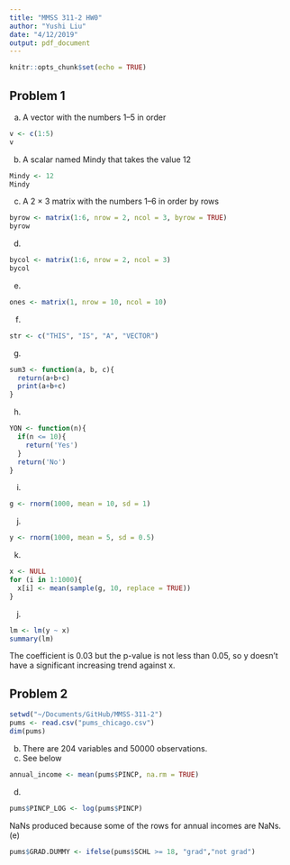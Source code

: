 ```yaml
---
title: "MMSS 311-2 HW0"
author: "Yushi Liu"
date: "4/12/2019"
output: pdf_document
---
```


```r
knitr::opts_chunk$set(echo = TRUE)
```

## Problem 1
(a) A vector with the numbers 1–5 in order

```r
v <- c(1:5)
v
```
(b) A scalar named Mindy that takes the value 12
```r
Mindy <- 12
Mindy
```
(c) A 2 × 3 matrix with the numbers 1–6 in order by rows
```r
byrow <- matrix(1:6, nrow = 2, ncol = 3, byrow = TRUE)
byrow
```
(d)
```r
bycol <- matrix(1:6, nrow = 2, ncol = 3)
bycol
```
(e)
```r
ones <- matrix(1, nrow = 10, ncol = 10)
```
(f)
```r
str <- c("THIS", "IS", "A", "VECTOR")

```
(g)
```r
sum3 <- function(a, b, c){
  return(a+b+c)
  print(a+b+c)
}
```
(h)
```r
YON <- function(n){
  if(n <= 10){
    return('Yes')
  }
  return('No')
}
```
(i)
```r
g <- rnorm(1000, mean = 10, sd = 1)

```
(j)
```r
y <- rnorm(1000, mean = 5, sd = 0.5)

```
(k) 
```r
x <- NULL
for (i in 1:1000){
  x[i] <- mean(sample(g, 10, replace = TRUE))
}
```
(j)
```r
lm <- lm(y ~ x)
summary(lm)
```
The coefficient is 0.03 but the p-value is not less than 0.05, so y doesn't have a significant increasing trend against x. 

## Problem 2
```r
setwd("~/Documents/GitHub/MMSS-311-2")
pums <- read.csv("pums_chicago.csv")
dim(pums)
```
(b) There are 204 variables and 50000 observations.
(c) See below
```r
annual_income <- mean(pums$PINCP, na.rm = TRUE)
```
(d)
```r
pums$PINCP_LOG <- log(pums$PINCP)
```
NaNs produced because some of the rows for annual incomes are NaNs. 
(e)
```r
pums$GRAD.DUMMY <- ifelse(pums$SCHL >= 18, "grad","not grad")
```



